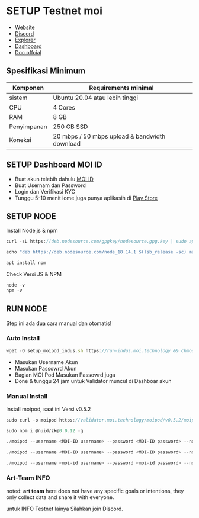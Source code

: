 # SETUP Testnet moi

- [Website](https://iome.ai/)
- [Discord](https://discord.gg/jjx8sJ8TkB)
- [Explorer](https://voyage.moi.technology/)
- [Dashboard](https://iome.ai/signup)
- [Doc offcial](https://validator.moi.technology/docs?activeTab=CLI)

## Spesifikasi Minimum

| Komponen    | Requirements minimal                          |
| ----------- | --------------------------------------------- |
| sistem      | Ubuntu 20.04 atau lebih tinggi                |
| CPU         | 4 Cores                                       |
| RAM         | 8 GB                                          |
| Penyimpanan | 250 GB SSD                                    |
| Koneksi     | 20 mbps / 50 mbps upload & bandwidth download |

## SETUP Dashboard MOI ID

- Buat akun telebih dahulu [MOI ID](https://iome.ai/)
- Buat Usernam dan Password
- Login dan Verifikasi KYC
- Tunggu 5-10 menit iome juga punya aplikasih di [Play Store](https://play.google.com/store/apps/details?id=com.sarvalabs.iome)

## SETUP NODE

Install Node.js & npm

```js copy
curl -sL https://deb.nodesource.com/gpgkey/nodesource.gpg.key | sudo apt-key add -
```

```js copy
echo "deb https://deb.nodesource.com/node_18.14.1 $(lsb_release -sc) main" | sudo tee /etc/apt/sources.list.d/nodesource.list
```

```js copy
apt install npm
```

Check Versi JS & NPM

```js copy
node -v
npm -v
```

## RUN NODE

Step ini ada dua cara manual dan otomatis!

### Auto Install

```js copy
wget -O setup_moipod_indus.sh https://run-indus.moi.technology && chmod +x setup_moipod_indus.sh && bash setup_moipod_indus.sh
```

- Masukan Username Akun
- Masukan Passowrd Akun
- Bagian MOI Pod Masukan Passowrd juga
- Done & tunggu 24 jam untuk Validator muncul di Dashboar akun

### Manual Install

Install moipod, saat ini Versi v0.5.2

```js copy
sudo curl -o moipod https://validator.moi.technology/moipod/v0.5.2/moipod.linux && sudo chmod +x moipod
```

```js copy
sudo npm i @nuid/zk@0.0.12 -g
```

```js copy
./moipod --username <MOI-ID username> --password <MOI-ID password> --nodepass <node password>
```

```js copy
./moipod --username <MOI-ID username> --password <MOI-ID password> --nodepass <node password> --kramaID <kramaID of the node to be imported>
```

```js copy
./moipod --username <moi-id username> --password <moi-id password> --nodepass <node password> --deregister
```
  
### Art-Team INFO

noted: **art team** here does not have any specific goals or intentions, they only collect data and share it with everyone.

untuk INFO Testnet lainya Silahkan join Discord.